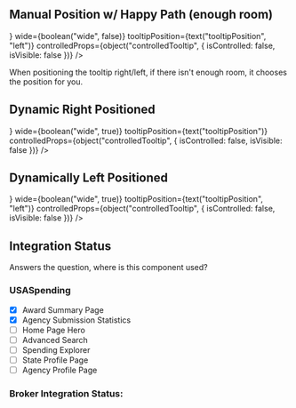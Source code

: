 

<Meta
    title="Tooltip Wrapper"
    component={TooltipWrapper}
/>

<ArgsTable of={TooltipWrapper} />

## Manual Position w/ Happy Path (enough room)
<Canvas>
    <Story name="Default">
        <div className="story__container tooltip-story">
            <TooltipWrapper
                icon="info"
                tooltipComponent={<Tooltip />}
                wide={boolean("wide", false)}
                tooltipPosition={text("tooltipPosition", "left")}
                controlledProps={object("controlledTooltip", {
                    isControlled: false,
                    isVisible: false
                })} />
        </div>
    </Story>
</Canvas>

When positioning the tooltip right/left, if there isn't enough room, it chooses the position for you.

## Dynamic Right Positioned
<Canvas>
    <Story name="Smart Tooltip (left)">
        <div className="story__container tooltip-story smart-tooltip-left">
            <TooltipWrapper
                icon="info"
                tooltipComponent={<Tooltip />}
                wide={boolean("wide", true)}
                tooltipPosition={text("tooltipPosition")}
                controlledProps={object("controlledTooltip", {
                    isControlled: false,
                    isVisible: false
                })} />
        </div>
    </Story>
</Canvas>

## Dynamically Left Positioned
<Canvas>
    <Story name="Smart Tooltip (right)">
        <div className="story__container tooltip-story smart-tooltip-right">
            <TooltipWrapper
                icon="info"
                tooltipComponent={<Tooltip />}
                wide={boolean("wide", true)}
                tooltipPosition={text("tooltipPosition", "left")}
                controlledProps={object("controlledTooltip", {
                    isControlled: false,
                    isVisible: false
                })} />
        </div>
    </Story>
</Canvas>

## Integration Status
Answers the question, where is this component used?

### USASpending
- [x] Award Summary Page
- [x] Agency Submission Statistics
- [ ] Home Page Hero
- [ ] Advanced Search
- [ ] Spending Explorer
- [ ] State Profile Page
- [ ] Agency Profile Page

### Broker Integration Status:
